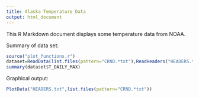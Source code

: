 ```yaml
---
title: Alaska Temperature Data
output: html_document
---
```


This R Markdown document displays some temperature data from NOAA.

Summary of data set:

```r
source("plot_functions.r")
dataset=ReadData(list.files(pattern="CRND.*txt"),ReadHeaders("HEADERS.txt"))
summary(dataset$T_DAILY_MAX)
```

Graphical output:

```r
PlotData("HEADERS.txt",list.files(pattern="CRND.*txt"))
```
